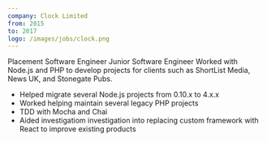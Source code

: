 ```yaml
---
company: Clock Limited
from: 2015
to: 2017
logo: /images/jobs/clock.png
---
```


Placement Software Engineer Junior Software Engineer Worked with Node.js and PHP to develop projects for clients such as ShortList Media, News UK, and Stonegate Pubs.

- Helped migrate several Node.js projects from 0.10.x to 4.x.x
- Worked helping maintain several legacy PHP projects
- TDD with Mocha and Chai
- Aided investigatiom investigation into replacing custom framework with React to improve existing products
